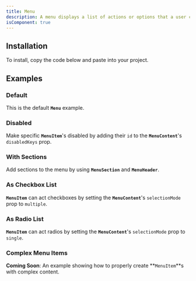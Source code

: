 ```yaml
---
title: Menu
description: A menu displays a list of actions or options that a user can choose.
isComponent: true
---
```


## Installation

To install, copy the code below and paste into your project.

<ComponentSource src="../../packages/ui/src/menu.tsx" />

## Examples

### Default

This is the default **`Menu`** example.

<ComponentExample name="menu" story="default" />

### Disabled

Make specific **`MenuItem`**'s disabled by adding their `id` to the **`MenuContent`**'s `disabledKeys` prop.

<ComponentExample name="menu" story="disabled" />

### With Sections

Add sections to the menu by using **`MenuSection`** and **`MenuHeader`**.

<ComponentExample name="menu" story="with-sections" />

### As Checkbox List

**`MenuItem`** can act checkboxes by setting the **`MenuContent`**'s `selectionMode` prop to `multiple`.

<ComponentExample name="menu" story="as-checkbox" />

### As Radio List

**`MenuItem`** can act radios by setting the **`MenuContent`**'s `selectionMode` prop to `single`.

<ComponentExample name="menu" story="as-radio" />

### Complex Menu Items

**Coming Soon**: An example showing how to properly create **`MenuItem`**s with complex content.
